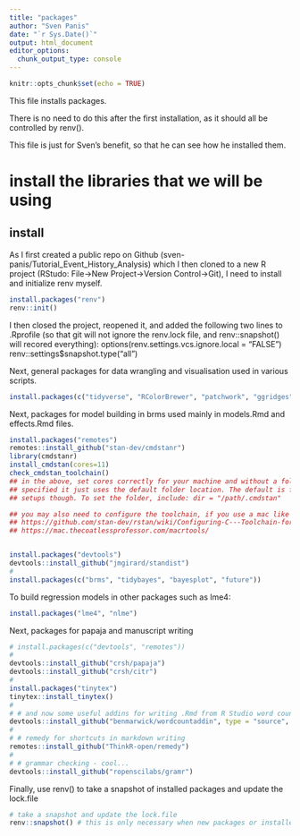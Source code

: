 ```yaml
---
title: "packages"
author: "Sven Panis"
date: "`r Sys.Date()`"
output: html_document
editor_options: 
  chunk_output_type: console
---
```


```r
knitr::opts_chunk$set(echo = TRUE)
```

This file installs packages.

There is no need to do this after the first installation, as it should all be 
controlled by renv(). 

This file is just for Sven's benefit, so that he can see how he installed them.

# install the libraries that we will be using #

## install ##

As I first created a public repo on Github (sven-panis/Tutorial_Event_History_Analysis) which I then cloned to a new R project (RStudo: File->New Project->Version Control->Git), I need to install and initialize renv myself.

```r
install.packages("renv")
renv::init()
```

I then closed the project, reopened it, and added the following two lines to .Rprofile (so that git will not ignore the renv.lock file, and renv::snapshot() will recored everything):
options(renv.settings.vcs.ignore.local = "FALSE") 
renv::settings$snapshot.type("all") 


Next, general packages for data wrangling and visualisation used in various scripts.

```r
install.packages(c("tidyverse", "RColorBrewer", "patchwork", "ggridges"))
```

Next, packages for model building in brms used mainly in models.Rmd and effects.Rmd
files.

```r
install.packages("remotes")
remotes::install_github("stan-dev/cmdstanr")
library(cmdstanr)
install_cmdstan(cores=11) 
check_cmdstan_toolchain() 
## in the above, set cores correctly for your machine and without a folder location
## specified it just uses the default folder location. The default is fine for most
## setups though. To set the folder, include: dir = "/path/.cmdstan"

## you may also need to configure the toolchain, if you use a mac like I do:
## https://github.com/stan-dev/rstan/wiki/Configuring-C---Toolchain-for-Mac
## https://mac.thecoatlessprofessor.com/macrtools/


install.packages("devtools")
devtools::install_github("jmgirard/standist")
# 
install.packages(c("brms", "tidybayes", "bayesplot", "future"))
```

To build regression models in other packages such as lme4:

```r
install.packages("lme4", "nlme")
```

Next, packages for papaja and manuscript writing

```r
# install.packages(c("devtools", "remotes"))
# 
devtools::install_github("crsh/papaja")
devtools::install_github("crsh/citr")
# 
install.packages("tinytex")
tinytex::install_tinytex()
# 
# # and now some useful addins for writing .Rmd from R Studio word count
devtools::install_github("benmarwick/wordcountaddin", type = "source", dependencies = TRUE)
# 
# # remedy for shortcuts in markdown writing
remotes::install_github("ThinkR-open/remedy")
# 
# # grammar checking - cool...
devtools::install_github("ropenscilabs/gramr")
```

Finally, use renv() to take a snapshot of installed packages and update the lock.file 

```r
# take a snapshot and update the lock.file
renv::snapshot() # this is only necessary when new packages or installed or packages are updated.
```